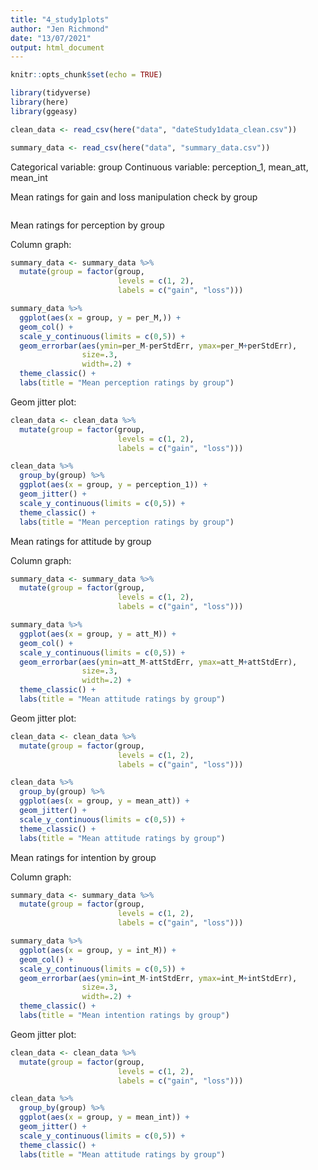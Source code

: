 ```yaml
---
title: "4_study1plots"
author: "Jen Richmond"
date: "13/07/2021"
output: html_document
---
```


```r
knitr::opts_chunk$set(echo = TRUE)
```

```r
library(tidyverse)
library(here)
library(ggeasy)
```


```r
clean_data <- read_csv(here("data", "dateStudy1data_clean.csv"))
```

```r

summary_data <- read_csv(here("data", "summary_data.csv"))

```

Categorical variable: group
Continuous variable: perception_1, mean_att, mean_int

Mean ratings for gain and loss manipulation check by group

```r

```

Mean ratings for perception by group

Column graph:

```r

summary_data <- summary_data %>%
  mutate(group = factor(group, 
                        levels = c(1, 2),
                        labels = c("gain", "loss")))

summary_data %>%
  ggplot(aes(x = group, y = per_M,)) +
  geom_col() +
  scale_y_continuous(limits = c(0,5)) +
  geom_errorbar(aes(ymin=per_M-perStdErr, ymax=per_M+perStdErr),
                size=.3, 
                width=.2) +
  theme_classic() +
  labs(title = "Mean perception ratings by group")

```

Geom jitter plot:

```r

clean_data <- clean_data %>%
  mutate(group = factor(group, 
                        levels = c(1, 2),
                        labels = c("gain", "loss")))

clean_data %>%
  group_by(group) %>%
  ggplot(aes(x = group, y = perception_1)) +
  geom_jitter() +
  scale_y_continuous(limits = c(0,5)) +
  theme_classic() +
  labs(title = "Mean perception ratings by group")

```

Mean ratings for attitude by group

Column graph:

```r

summary_data <- summary_data %>%
  mutate(group = factor(group, 
                        levels = c(1, 2),
                        labels = c("gain", "loss")))

summary_data %>%
  ggplot(aes(x = group, y = att_M)) +
  geom_col() +
  scale_y_continuous(limits = c(0,5)) +
  geom_errorbar(aes(ymin=att_M-attStdErr, ymax=att_M+attStdErr),
                size=.3, 
                width=.2) +
  theme_classic() +
  labs(title = "Mean attitude ratings by group")

```

Geom jitter plot:

```r

clean_data <- clean_data %>%
  mutate(group = factor(group, 
                        levels = c(1, 2),
                        labels = c("gain", "loss")))

clean_data %>%
  group_by(group) %>%
  ggplot(aes(x = group, y = mean_att)) +
  geom_jitter() +
  scale_y_continuous(limits = c(0,5)) +
  theme_classic() +
  labs(title = "Mean attitude ratings by group")

```

Mean ratings for intention by group

Column graph:

```r

summary_data <- summary_data %>%
  mutate(group = factor(group, 
                        levels = c(1, 2),
                        labels = c("gain", "loss")))

summary_data %>%
  ggplot(aes(x = group, y = int_M)) +
  geom_col() +
  scale_y_continuous(limits = c(0,5)) +
  geom_errorbar(aes(ymin=int_M-intStdErr, ymax=int_M+intStdErr),
                size=.3, 
                width=.2) +
  theme_classic() +
  labs(title = "Mean intention ratings by group")

```

Geom jitter plot:

```r

clean_data <- clean_data %>%
  mutate(group = factor(group, 
                        levels = c(1, 2),
                        labels = c("gain", "loss")))

clean_data %>%
  group_by(group) %>%
  ggplot(aes(x = group, y = mean_int)) +
  geom_jitter() +
  scale_y_continuous(limits = c(0,5)) +
  theme_classic() +
  labs(title = "Mean attitude ratings by group")

```
